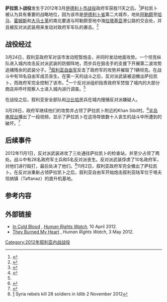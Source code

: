 {{Infobox military conflict
|conflict= 萨拉凯卜战役
|partof= [[第一次伊德利卜省冲突|第一次伊德利卜省冲突]]
|image=
|caption=
|date= 2012年3月24日至27日
|place=[[叙利亚|叙利亚]][[伊德利卜省|伊德利卜省]]萨拉凯卜市
|result= 叙利亚政府军获胜
|combatant1= [[File:Syria-flag_1932-58_1961-63.svg|30px]] [[叙利亚全国委员会|叙利亚全国委员会]]
*[[叙利亚自由军|叙利亚自由军]]
*[[叙利亚解放军|叙利亚解放军]]<ref>{{cite news |url=http://www.time.com/time/printout/0,8816,2106648,00.html/ |title=Syrian Rebels Plot Their Next Moves: A TIME Exclusive |work=TIME |date=11 February 2012 |deadurl=yes |archiveurl=https://web.archive.org/web/20130708075808/http://www.time.com/time/printout/0,8816,2106648,00.html/ |archivedate=2013-07-08}}</ref>
|combatant2= {{flagicon|Syria}} 叙利亚政府军
|commander1=
|commander2=
|strength1= 未知
|strength2= 叙利亚陆军第11装甲师
*第60装甲旅
*第76装甲旅<ref>{{Cite web |url=http://www.hrw.org/node/106869/section/3 |title=存档副本 |accessdate=2014-04-19 |archive-date=2014-10-25 |archive-url=https://web.archive.org/web/20141025180947/http://www.hrw.org/node/106869/section/3 |dead-url=no }}</ref>
|casualties1= 至少18人丧生<ref name="iol_1265954"/>
|casualties2= 36人丧生
|casualties3= 总计有超过100人丧生
}}

'''萨拉凯卜战役'''发生于2012年3月[[伊德利卜市战役|伊德利卜市战役]]政府军获胜11天之后。<ref name=cbc01>{{cite news | url=http://www.cbc.ca/news/world/story/2012/03/24/syria-saraqeb-shelling.html | work=CBC News | title=Syrian army lays siege to northwestern town | date=24 March 2012 | accessdate=2014-04-19 | archive-date=2012-04-28 | archive-url=https://web.archive.org/web/20120428055253/http://www.cbc.ca/news/world/story/2012/03/24/syria-saraqeb-shelling.html | dead-url=no }}</ref>萨拉凯卜被认为具有重要的战略地位，因为该市是[[伊德利卜省|伊德利卜省]]第二大城市，地处[[阿勒颇|阿勒颇]]至[[哈马|哈马]]、[[霍姆斯|霍姆斯]]和[[大马士革|大马士革]]的南北要道与阿勒颇至地中海[[拉塔基亚|拉塔基亚]]港公路的交会处，并且被反对派武装用来发动对政府军车队的袭击。<ref name=dawn01>{{Cite web |url=http://www.dawn.com/2012/03/29/destruction-as-syrian-forces-take-opposition-town.html |title=Destruction as Syrian forces take opposition town |accessdate=2014-04-19 |archive-date=2019-12-13 |archive-url=https://web.archive.org/web/20191213205923/http://www.dawn.com/2012/03/29/destruction-as-syrian-forces-take-opposition-town.html |dead-url=no }}</ref>

==战役经过==

3月24日，叙利亚政府军对该市发动短暂炮击，并同时发动地面攻势。一个坦克纵队进入城内攻击反对派武装的防御阵地，而步兵在狙击手的支援下开展第二波攻势追捕残余的武装分子。<ref>{{Cite web |url=http://www.globalpost.com/dispatches/globalpost-blogs/chatter/saraqeb-assault-witnessed-globalpost |title=Saraqeb assault witnessed by GlobalPost |accessdate=2014-04-19 |archive-date=2016-03-06 |archive-url=https://web.archive.org/web/20160306204711/http://www.globalpost.com/dispatches/globalpost-blogs/chatter/saraqeb-assault-witnessed-globalpost |dead-url=no }}</ref>[[叙利亚自由军|叙利亚自由军]]反击了政府军的攻势并摧毁了1辆坦克。在战斗中有18名自由军成员丧生。在第一天的战斗之后，反对派武装被迫撤出萨拉凯卜，而政府军完全控制了该市。<ref>{{cite web |url=http://news.sky.com/home/world-news/article/16198628 |title=存档副本 |accessdate=2012-03-29  |deadurl=yes |archiveurl=https://web.archive.org/web/20120331223755/http://news.sky.com/home/world-news/article/16198628 |archivedate=2012-03-31 }} </ref>一个反对派组织指责政府军焚毁了城内的大部分商店并呼吁观察人士进入城内进行调查。<ref name=dawn01/>

在战役之后，叙利亚安全部队和[[沙比哈|沙比哈]]民兵在城内搜捕反对派嫌疑人。

3月28日，政府军继续他们的攻势并占领了萨拉凯卜附近的Khan Sibil村。<ref name="iol_1265954">{{cite web |url=http://www.iol.co.za/news/world/syrian-army-storms-central-town-1265954 |title=Syrian army storms central town |author=Independent Newspapers Online |work=Independent Online |access-date=2016-07-31 |archive-date=2019-09-08 |archive-url=https://web.archive.org/web/20190908170027/https://www.iol.co.za/news/world/syrian-army-storms-central-town-1265954 |dead-url=no }}</ref>[[半岛电视台|半岛电视台]]播出了一段视频，显示了萨拉凯卜在这场导致数十人丧生的战斗中所遭到的破坏。<ref>{{Cite web |url=http://blogs.aljazeera.net/liveblog/syria-mar-29-2012-0943 |title=存档副本 |accessdate=2014-04-19 |archive-date=2019-12-22 |archive-url=https://web.archive.org/web/20191222005105/https://www.aljazeera.com/blogs/ |dead-url=no }}</ref>

==后续事件==

2012年11月1日，反对派武装进攻了三处通往萨拉凯卜的检查站，并至少占领了两处。战斗中有28名政府军士兵和5名反对派丧生。反对派武装俘虏了10名政府军，对他们进行殴打，最后处决了他们。<ref>[http://www.heraldsun.com.au/news/breaking-news/syria-rebels-kill-28-soldiers-in-idlib/story-e6frf7k6-1226508806260] {{Wayback|url=http://www.heraldsun.com.au/news/breaking-news/syria-rebels-kill-28-soldiers-in-idlib/story-e6frf7k6-1226508806260 |date=20200313030403 }} Syria rebels kill 28 soldiers in Idlib 2 November 2012</ref>11月2日，叙利亚政府军完全撤出了萨拉凯卜。在反对派重新占领萨拉凯卜之后，叙利亚自由军开始炮击叙利亚陆军位于塔夫坦纳镇（Taftanaz）的直升机基地。

==参考内容==
{{reflist|30em}}

== 外部链接 ==
*[http://www.hrw.org/reports/2012/04/09/cold-blood In Cold Blood] {{Wayback|url=http://www.hrw.org/reports/2012/04/09/cold-blood |date=20150406042230 }}, ''[[人权观察|Human Rights Watch]]'', 10 April 2012.
*[http://www.hrw.org/reports/2012/05/02/they-burned-my-heart They Burned My Heart] {{Wayback|url=http://www.hrw.org/reports/2012/05/02/they-burned-my-heart |date=20141025205848 }}, ''Human Rights Watch'', 3 May 2012.

[[Category:2012年叙利亚内战战役|Category:2012年叙利亚内战战役]]